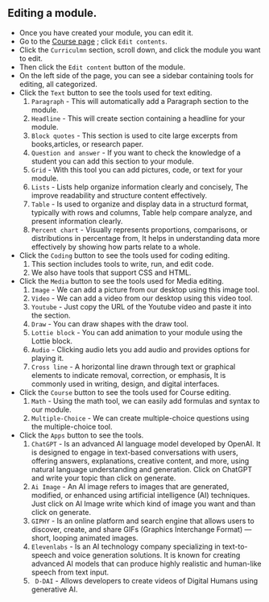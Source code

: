 ## Editing a module.

- Once you have created your module, you can edit it.
- Go to the [Course page](https://app.iclasser.com/teach) ; click `Edit contents`.
- Click the `Curriculmn` section, scroll down, and click the module you want to edit.
- Then click the `Edit content` button of the module.
- On the left side of the page, you can see a sidebar containing tools for editing, all categorized.
- Click the `Text` button to see the tools used for text editing.
  1. `Paragraph` - This will automatically add a Paragraph section to the module.
  2. `Headline` - This will create section containing a headline for your module.
  3. `Block quotes` - This section is used to cite large excerpts from books,articles, or research paper.
  4. `Question and answer` - If you want to check the knowledge of a student you can add this section to your module.
  5. `Grid` - With this tool you can add pictures, code, or text for your module.
  6. `Lists` - Lists help organize information clearly and concisely, The improve readability and structure content effectively.
  7. `Table` - Is used to organize and display data in a structurd format, typically with rows and columns, Table help compare analyze, and present information clearly.
  8. `Percent chart` - Visually represents proportions, comparisons, or distributions in percentage from, It helps in understanding data more effectively by showing how parts relate to a whole.
- Click the `Coding` button to see the tools used for coding editing.
  1. This section includes tools to write, run, and edit code.
  2. We also have tools that support CSS and HTML.
- Click the `Media` button to see the tools used for Media editing.
  1. `Image` - We can add a picture from our desktop using this image tool.
  2. `Video` - We can add a video from our desktop using this video tool.
  3. `Youtube` - Just copy the URL of the Youtube video and paste it into the section.
  4. `Draw` - You can draw shapes with the draw tool.
  5. `Lottie block` - You can add animation to your module using the Lottie block.
  6. `Audio` - Clicking audio lets you add audio and provides options for playing it.
  7. `Cross line` - A horizontal line drawn through text or graphical elements to indicate removal, correction, or emphasis, It is commonly used in writing, design, and digital interfaces.
- Click the `Course` button to see the tools used for Course editing.
  1. `Math` - Using the math tool, we can easily add formulas and syntax to our module.
  2. `Multiple-Choice` - We can create multiple-choice questions using the multiple-choice tool.
- Click the `Apps` button to see the tools.
  1. `ChatGPT` - Is an advanced AI language model developed by OpenAI. It is designed to engage in text-based conversations with users, offering answers, explanations, creative content, and more, using natural language understanding and generation. Click on ChatGPT and write your topic than click on generate.
  2. `Ai Image` - An AI image refers to images that are generated, modified, or enhanced using artificial intelligence (AI) techniques. Just click on Al Image write which kind of image you want and than click on generate.
  3. `GIPHY` - Is an online platform and search engine that allows users to discover, create, and share GIFs (Graphics Interchange Format) — short, looping animated images.
  4. `Elevenlabs` - Is an AI technology company specializing in text-to-speech and voice generation solutions. It is known for creating advanced AI models that can produce highly realistic and human-like speech from text input.
  5. ` D-DAI` - Allows developers to create videos of Digital Humans using generative AI.
